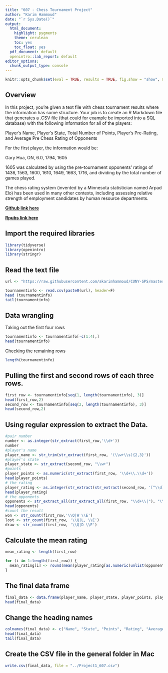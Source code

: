```yaml
---
title: "607 - Chess Tournament Project"
author: "Karim Hammoud"
date: "`r Sys.Date()`"
output:
  html_document:
    highlight: pygments
    theme: cerulean
    toc: yes
    toc_float: yes
  pdf_document: default
  openintro::lab_report: default
editor_options:
  chunk_output_type: console
---
```


```r
knitr::opts_chunk$set(eval = TRUE, results = TRUE, fig.show = "show", message = TRUE)
```

## Overview
In this project, you’re given a text file with chess tournament results where the information has some structure. Your job is to create an R Markdown file that generates a .CSV file (that could for example be imported into a SQL database) with the following information for all of the players:

Player’s Name, Player’s State, Total Number of Points, Player’s Pre-Rating, and Average Pre Chess Rating of Opponents

For the first player, the information would be:

Gary Hua, ON, 6.0, 1794, 1605

1605 was calculated by using the pre-tournament opponents’ ratings of 1436, 1563, 1600, 1610, 1649, 1663, 1716, and dividing by the total number of games played.

The chess rating system (invented by a Minnesota statistician named Arpad Elo) has been used in many other contexts, including assessing relative strength of employment candidates by human resource departments.

**[Github link here](https://github.com/akarimhammoud/CUNY-SPS/tree/master/607-Data-Acquisition-and-Management-CUNY-SPS-Fall2020/Week4-Project1)**

**[Rpubs link here](https://rpubs.com/karim7mod/662977)**

## Import the required libraries

```r
library(tidyverse)
library(openintro)
library(stringr)
```

## Read the text file

```r
url <- "https://raw.githubusercontent.com/akarimhammoud/CUNY-SPS/master/607-Data-Acquisition-and-Management-CUNY-SPS-Fall2020/Week4-Project1/tournamentinfo.txt"

tournamentinfo <- read.csv(paste0(url), header=F)
head (tournamentinfo)
tail(tournamentinfo)
```

## Data wrangling 

Taking out the first four rows

```r
tournamentinfo <- tournamentinfo[-c(1:4),]
head(tournamentinfo)
```

Checking the remaining rows

```r
length(tournamentinfo)
```

## Pulling the first and second rows of each three rows.

```r
first_row <- tournamentinfo[seq(1, length(tournamentinfo), 3)]
head(first_row,2)
second_row <- tournamentinfo[seq(2, length(tournamentinfo), 3)]
head(second_row,2)
```

## Using regular expression to extract the Data.

```r
#pair number
number <- as.integer(str_extract(first_row,'\\d+'))
number
#player's name
player_name <- str_trim(str_extract(first_row, '(\\w+\\s){2,3}'))
#player's state
player_state <- str_extract(second_row, "\\w+")
#points
player_points <- as.numeric(str_extract(first_row, '\\d+\\.\\d+'))
head(player_points)
# the rating
player_rating <- as.integer(str_extract(str_extract(second_row, '[^\\d]\\d{3,4}[^\\d]'), '\\d+'))
head(player_rating)
# the opponents
opponents <- str_extract_all(str_extract_all(first_row, "\\d+\\|"), "\\d+")
head(opponents)
#count the result
won <- str_count(first_row,'\\Q|W \\E')
lost <- str_count(first_row, '\\Q|L, \\E')
draw <- str_count(first_row, '\\Q|D \\E')
```

## Calculate the mean rating

```r
mean_rating <- length(first_row)

for (i in 1:length(first_row)) { 
  mean_rating[i] <- round(mean(player_rating[as.numeric(unlist(opponents[number[i]]))]), digits = 0) 
}
```

## The final data frame

```r
final_data <- data.frame(player_name, player_state, player_points, player_rating, mean_rating)
head(final_data)
```

## Change the heading names

```r
colnames(final_data) <- c("Name", "State", "Points", "Rating", "Average Rating")
head(final_data)
tail(final_data)
```

## Create the CSV file in the general folder in Mac

```r
write.csv(final_data, file = "../Project1_607.csv")
```

